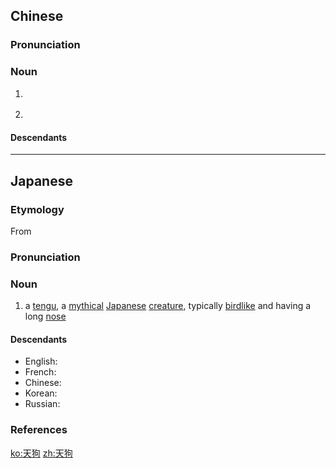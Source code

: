 ==Chinese==
{{zh-forms}}
{{wikipedia|lang=zh}}
{{wikipedia|lang=zh|天狗 (日本)}}

===Pronunciation===
{{zh-pron
|m=tiāngǒu
|c=tin1 gau2
|h=pfs=thiên-kiéu
|mn=thian-káu
|cat=n
}}

===Noun===
{{zh-noun}}

# {{lb|zh|Chinese mythology}} {{w|tiangou}}
# {{lb|zh|Japanese mythology|Shinto|foklore}} {{w|tengu}}

====Descendants====
{{CJKV|天狗|てんぐ|천구|thiên cẩu}}

{{zh-cat|Dogs|Mythological creatures|Gods|Japanese mythology}}

----

==Japanese==

===Etymology===
{{ja-kanjitab|yomi=o|てん|く|k2=ぐ|r=y}}
From {{etyl|zh|ja|sort=てんぐ}} {{m|zh|天狗}}
{{wikipedia|lang=ja}}
{{wikipedia|Tengu}}
{{rfe|lang=ja}}

===Pronunciation===
{{ja-pron|てんぐ|acc=h|acc_ref=NHK,DJR,SMK5|y=go}}

===Noun===
{{ja-noun|てんぐ}}

# {{lb|ja|Japanese mythology|Shinto|folklore|sort=てんぐ}} a [[tengu]], a [[mythical]] [[Japanese]] [[creature]], typically [[birdlike]] and having a long [[nose]]

====Descendants====
* English: {{l|en|tengu}}
* French: {{l|fr|tengu}}
* Chinese: {{zh-l|天狗}}
* Korean: {{ko-l|텐구}}
* Russian: {{l|ru|тэнгу}}

===References===
<references/>

{{topics|ja|Mythological creatures|Gods|sort=てんぐ|Japanese mythology}}
[[ko:天狗]]
[[zh:天狗]]